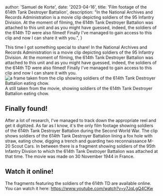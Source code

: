 

  author: 'Samuel de Korte',
  date: '2023-04-16',
  title: 'Film footage of the 614th Tank Destroyer Battalion',
  description: "In the National Archives and Records Administration is a movie clip depicting soldiers of the 95 Infantry Division. At the moment of filming, the 614th Tank Destroyer Battalion was attached to this unit and as you might have guessed, indeed, the soldiers of the 614th TD were also filmed! Finally I've managed to gain access to this clip and now I can share it with you.",
}


This time I got something special to share! In the National Archives and Records Administration is a movie clip depicting soldiers of the 95 Infantry Division. At the moment of filming, the 614th Tank Destroyer Battalion was attached to this unit and as you might have guessed, indeed, the soldiers of the 614th TD were also filmed! Finally I've managed to gain access to this clip and now I can share it with you.
<Image
                src={cover}
                alt="a frame taken from the clip showing soldiers of the 614th Tank Destroyer Battalion eating chow."
                sizes="(min-width: 500px) 32rem, 20rem"
                className="aspect-square rotate-0 rounded-2xl bg-stone-100 object-cover dark:bg-stone-800"             
              />
A still taken from the movie, showing soldiers of the 614th Tank Destroyer Battalion eating chow.

## Finally found!
After a lot of research, I've managed to track down the appropriate reel and get it digitized. As far as I know, it's the only film footage showing soldiers of the 614th Tank Destroyer Battalion during the Second World War. The clip shows soldiers of the 614th Tank Destroyer Battalion lining a fox hole with straw, eating chow, digging a trench and guarding two reconnaissance M-20 Scout Cars. In between there is a fragment showing soldiers of the 95th Infantry Divsion to which the 614th Tank Destroyer Battalion was attached at that time. The movie was made on 30 November 1944 in France.

## Watch it online!
The fragments featuring the soldiers of the 614th TD are available online. You can watch it here: https://www.youtube.com/watch?v=y7JqLgQ4CKw



